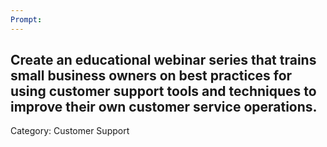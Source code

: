```yaml
---
Prompt:
---
```

Create an educational webinar series that trains small business owners on best practices for using customer support tools and techniques to improve their own customer service operations.
---
Category: Customer Support
